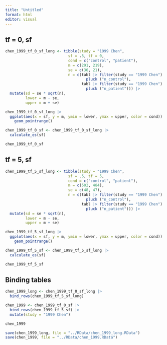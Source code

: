 ```yaml
---
title: "Untitled"
format: html
editor: visual
---
```


## tf = 0, sf

```r
chen_1999_tf_0_sf_long <- tibble(study = "1999 Chen", 
                            sf = .5, tf = 0, 
                            cond = c("control", "patient"), 
                            m = c(291, 219), 
                            se = c(36, 21), 
                            n = c(tabl |> filter(study == "1999 Chen") |> 
                                    pluck ("n_control"),
                                  tabl |> filter(study == "1999 Chen") |> 
                                    pluck ("n_patient"))) |> 
  mutate(sd = se * sqrt(n), 
         lower = m - se, 
         upper = m + se) 

chen_1999_tf_0_sf_long |>
  ggplot(aes(x = sf, y = m, ymin = lower, ymax = upper, color = cond)) +
    geom_pointrange() 
```

```r
chen_1999_tf_0_sf <- chen_1999_tf_0_sf_long |> 
  calculate_es(sf)

chen_1999_tf_0_sf
```

## tf = 5, sf

```r
chen_1999_tf_5_sf_long <- tibble(study = "1999 Chen", 
                            sf = .5, tf = 5, 
                            cond = c("control", "patient"), 
                            m = c(502, 484), 
                            se = c(48, 47), 
                            n = c(tabl |> filter(study == "1999 Chen") |> 
                                    pluck ("n_control"),
                                  tabl |> filter(study == "1999 Chen") |> 
                                    pluck ("n_patient"))) |> 
  mutate(sd = se * sqrt(n), 
         lower = m - se, 
         upper = m + se) 

chen_1999_tf_5_sf_long |>
  ggplot(aes(x = sf, y = m, ymin = lower, ymax = upper, color = cond)) +
    geom_pointrange() 
```

```r
chen_1999_tf_5_sf <- chen_1999_tf_5_sf_long |> 
  calculate_es(sf)

chen_1999_tf_5_sf
```
## Binding tables

```r
chen_1999_long <- chen_1999_tf_0_sf_long |> 
  bind_rows(chen_1999_tf_5_sf_long)
```

```r
chen_1999 <- chen_1999_tf_0_sf |> 
  bind_rows(chen_1999_tf_5_sf) |> 
  mutate(study = "1999 Chen")

chen_1999
```

```r
save(chen_1999_long, file = "../RData/chen_1999_long.RData")
save(chen_1999, file = "../RData/chen_1999.RData")
```
